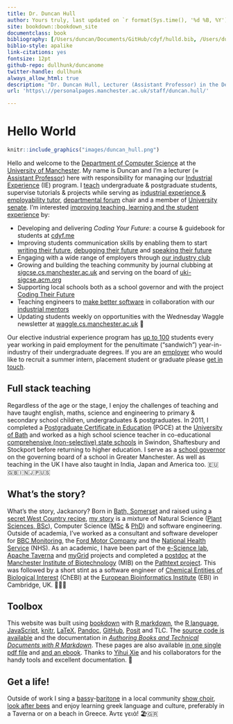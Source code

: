 ```yaml
---
title: Dr. Duncan Hull
author: Yours truly, last updated on `r format(Sys.time(), '%d %B, %Y')` 
site: bookdown::bookdown_site
documentclass: book
bibliography: [/Users/duncan/Documents/GitHub/cdyf/hulld.bib, /Users/duncan/Documents/GitHub/cdyf/cdyf-playlist.bib, /Users/duncan/Documents/GitHub/cdyf/cdyf-signposts.bib, /Users/duncan/Documents/GitHub/cdyf/cdyf-references.bib]
biblio-style: apalike
link-citations: yes
fontsize: 12pt
github-repo: dullhunk/duncanome
twitter-handle: dullhunk
always_allow_html: true
description: "Dr. Duncan Hull, Lecturer (Assistant Professor) in the Department of Computer Science at the University of Manchester"
url: 'https\://personalpages.manchester.ac.uk/staff/duncan.hull/'

---
```


# Hello World {-}

```r
knitr::include_graphics("images/duncan_hull.png")
```

Hello and welcome to the [Department of Computer Science](https://www.cs.manchester.ac.uk/) at the [University of Manchester](https://www.manchester.ac.uk). My name is Duncan and I'm a lecturer (≈ [Assistant Professor](https://en.wikipedia.org/wiki/Assistant_professor)) here with responsibility for managing our [Industrial Experience](https://www.cs.manchester.ac.uk/study/undergraduate/industrial-experience/) (IE) program. I [teach](https://personalpages.manchester.ac.uk/staff/duncan.hull/teaching.html) undergraduate & postgraduate students, supervise tutorials & projects while serving as [industrial experience & employability tutor](http://studentnet.cs.manchester.ac.uk/employment/placement/), [departmental forum](https://bit.ly/cs-departmental-forum) chair and a member of [University senate](https://www.manchester.ac.uk/discover/governance/structure/senate/). I'm interested [improving teaching, learning and the student experience](https://personalpages.manchester.ac.uk/staff/duncan.hull/research.html) by:

* Developing and delivering *Coding Your Future*: a course & guidebook for students at [cdyf.me](https://www.cdyf.me)
* Improving students communication skills by enabling them to start [writing their future](https://www.cdyf.me/writing), [debugging their future](https://www.cdyf.me/writing) and [speaking their future](https://www.cdyf.me/speaking)
* Engaging with a wide range of employers through [our industry club](https://www.cs.manchester.ac.uk/connect/business-engagement/)
* Growing and building the teaching community by journal clubbing at [sigcse.cs.manchester.ac.uk](https://sigcse.cs.manchester.ac.uk/) and serving on the board of [uki-sigcse.acm.org](https://uki-sigcse.acm.org/)
* Supporting local schools both as a school governor and with the project [Coding Their Future](https://personalpages.manchester.ac.uk/staff/duncan.hull/coding-their-future.html)
* Teaching engineers to [make better software](https://software-eng.netlify.app/) in collaboration with our [industrial mentors](https://www.cs.manchester.ac.uk/connect/business-engagement/industrial-mentoring/)
* Updating students weekly on opportunities with the Wednesday Waggle newsletter at [waggle.cs.manchester.ac.uk](https://waggle.cs.manchester.ac.uk/waggle/about) 🐝

Our elective industrial experience program has [up to 100](#employability) students every year working in paid employment for the penultimate (“sandwich”) year-in-industry of their undergraduate degrees. If you are an [employer](https://personalpages.manchester.ac.uk/staff/duncan.hull/employers.html) who would like to recruit a summer intern, placement student or graduate please [get in touch](https://personalpages.manchester.ac.uk/staff/duncan.hull/contact.html).

## Full stack teaching  {-}
Regardless of the age or the stage, I enjoy the challenges of teaching and have taught english, maths, science and engineering to primary & secondary school children, undergraduates & postgraduates. In 2011, I completed a [Postgraduate Certificate in Education](https://en.wikipedia.org/wiki/Postgraduate_Certificate_in_Education) (PGCE) at the [University of Bath](https://www.bath.ac.uk/) and worked as a high school science teacher in co-educational [comprehensive (non-selective) state schools](https://www.gov.uk/types-of-school) in Swindon, Shaftesbury and Stockport before returning to higher education. I serve as a [school governor](https://www.manchester.ac.uk/connect/teachers/school-governors/) on the governing board of a school in Greater Manchester. As well as teaching in the UK I have also taught in India, Japan and America too. 🇪🇺🇬🇧🇮🇳🇯🇵🇺🇸

## What's the story? {-}
What's the story, Jackanory? Born in [Bath, Somerset](https://en.wikipedia.org/wiki/Bath,_Somerset) and raised using a [secret West Country recipe](https://en.wikipedia.org/wiki/West_Country), [my story](https://uk.linkedin.com/in/duncanhull) is a mixture of Natural Science ([Plant Sciences, BSc](https://speakerdeck.com/dullhunk/why-study-plants)), Computer Science ([MSc](mastersofscience.html) & [PhD](https://www.librarysearch.manchester.ac.uk/permalink/44MAN_INST/1r887gn/alma992976677936301631)) and software engineering. Outside of academia, I’ve worked as a consultant and software developer for [BBC Monitoring](https://en.wikipedia.org/wiki/BBC_Monitoring), the [Ford Motor Company](https://en.wikipedia.org/wiki/Ford_Motor_Company) and the [National Health Service](https://en.wikipedia.org/wiki/National_Health_Service) (NHS). As an academic, I have been part of the [e-Science lab](https://esciencelab.org.uk/), [Apache Taverna](https://en.wikipedia.org/wiki/Apache_Taverna) and [myGrid](https://en.wikipedia.org/wiki/MyGrid) projects and completed a [postdoc](https://en.wikipedia.org/wiki/Postdoctoral_researcher) at the [Manchester Institute of Biotechnology](https://www.mib.manchester.ac.uk/) (MIB) on the [Pathtext project](https://pubmed.ncbi.nlm.nih.gov/20529930/). This was followed by a short stint as a software engineer of [Chemical Entities of Biological Interest](https://en.wikipedia.org/wiki/ChEBI) (ChEBI) at the [European Bioinformatics Institute](https://en.wikipedia.org/wiki/European_Bioinformatics_Institute) (EBI) in Cambridge, UK. 🧬👨‍🔬

## Toolbox {-}
This website was built using [bookdown](https://bookdown.org) with [R markdown](https://en.wikipedia.org/wiki/Markdown), the [R language](https://en.wikipedia.org/wiki/R_(programming_language)), [JavaScript](https://en.wikipedia.org/wiki/JavaScript), [knitr](https://en.wikipedia.org/wiki/Knitr), [LaTeX](https://latex4year1.netlify.app), [Pandoc](https://en.wikipedia.org/wiki/Pandoc), [GitHub](https://en.wikipedia.org/wiki/GitHub), [Posit](https://posit.co/) and TLC. The [source code is available](https://github.com/dullhunk/duncanome) and the documentation in *[Authoring Books and Technical Documents with R Markdown](https://bookdown.org/yihui/bookdown/)*. These pages are also available [in one single pdf file](https://personalpages.manchester.ac.uk/staff/duncan.hull/duncan-hull.pdf) and [and an ebook](https://personalpages.manchester.ac.uk/staff/duncan.hull/duncan-hull.epub). Thanks to [Yihui Xie](https://en.wikipedia.org/wiki/Yihui_Xie) and his collaborators for the handy tools and excellent documentation. 🙏

## Get a life! {-}  
Outside of work I sing a [bassy](https://en.wikipedia.org/wiki/Bass_(voice_type))-[baritone](https://en.wikipedia.org/wiki/Baritone) in a local community [show choir](https://en.wikipedia.org/wiki/Show_choir), [look after bees](http://beelife.cs.manchester.ac.uk/) and enjoy learning greek language and culture, preferably in a  Taverna or on a beach in Greece. Άντε γειά! 🏖️🇬🇷
